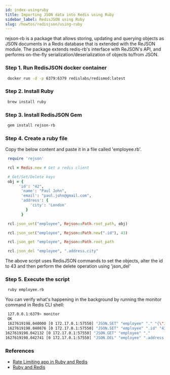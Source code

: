 ```yaml
---
id: index-usingruby
title: Importing JSON data into Redis using Ruby
sidebar_label: RedisJSON using Ruby
slug: /howtos/redisjson/using-ruby
---
```


rejson-rb is a package that allows storing, updating and querying objects as JSON documents in a Redis database that is extended with the ReJSON module. The package extends redis-rb's interface with ReJSON's API, and performs on-the-fly serialization/deserialization of objects to/from JSON.

### Step 1. Run RedisJSON docker container

```bash
 docker run -d -p 6379:6379 redislabs/redismod:latest
```

### Step 2. Install Ruby

```bash
 brew install ruby
```

### Step 3. Install RedisJSON Gem

```bash
 gem install rejson-rb
```

### Step 4. Create a ruby file

Copy the below content and paste it in a file called 'employee.rb'.

```ruby
 require 'rejson'

 rcl = Redis.new # Get a redis client

 # Get/Set/Delete keys
 obj = {
      'id': "42",
       'name': "Paul John",
       'email': "paul.john@gmail.com",
       'address': {
           'city': 'London'
         }
       }

 rcl.json_set("employee", Rejson::Path.root_path, obj)

 rcl.json_set("employee", Rejson::Path.new(".id"), 43)

 rcl.json_get "employee", Rejson::Path.root_path

 rcl.json_del "employee", ".address.city"
```

The above script uses RedisJSON commands to set the objects, alter the id to 43 and then perform the delete operation using 'json_del'

### Step 5. Execute the script

 ```bash
  ruby employee.rb
 ```

You can verify what's happening in the background by running the monitor command in Redis CLI shell:

 ```bash
  127.0.0.1:6379> monitor
  OK
  1627619198.040000 [0 172.17.0.1:57550] "JSON.SET" "employee" "." "{\"id\":\"42\",\"name\":\"Paul John\",\"email\":\"paul.john@gmail.com\",\"address\":{\"city\":\"London\"}}"
  1627619198.040876 [0 172.17.0.1:57550] "JSON.SET" "employee" ".id" "43"
 1627619198.042132 [0 172.17.0.1:57550] "JSON.GET" "employee" "."
 1627619198.042741 [0 172.17.0.1:57550] "JSON.DEL" "employee" ".address.city"
```

### References

- [Rate Limiting app in Ruby and Redis](http://marketplace.redislabs.com/?id=project%3Abasic-redis-rate-limiting-demo-ruby)
- [Ruby and Redis](/develop/ruby/)

